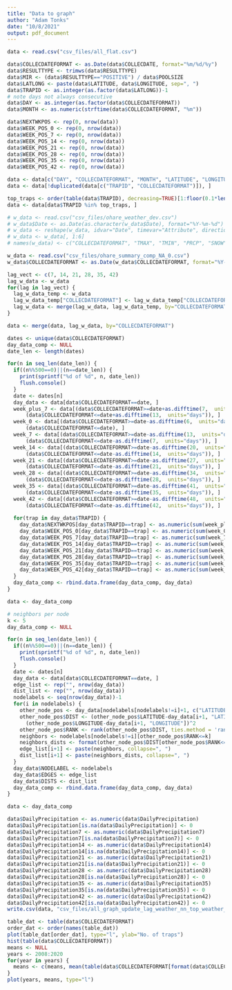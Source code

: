 ```yaml
---
title: "Data to graph"
author: "Adam Tonks"
date: "10/8/2021"
output: pdf_document
---
```


```r
data <- read.csv("csv_files/all_flat.csv")

data$COLLECDATEFORMAT <- as.Date(data$COLLECDATE, format="%m/%d/%y")
data$RESULTTYPE <- trimws(data$RESULTTYPE)
data$MIR <- (data$RESULTTYPE=="POSITIVE") / data$POOLSIZE
data$LATLONG <- paste(data$LATITUDE, data$LONGITUDE, sep=", ")
data$TRAPID <- as.integer(as.factor(data$LATLONG))-1
# note days not always consecutive
data$DAY <- as.integer(as.factor(data$COLLECDATEFORMAT))
data$MONTH <- as.numeric(strftime(data$COLLECDATEFORMAT, "%m"))

data$NEXTWKPOS <- rep(0, nrow(data))
data$WEEK_POS_0 <- rep(0, nrow(data))
data$WEEK_POS_7 <- rep(0, nrow(data))
data$WEEK_POS_14 <- rep(0, nrow(data))
data$WEEK_POS_21 <- rep(0, nrow(data))
data$WEEK_POS_28 <- rep(0, nrow(data))
data$WEEK_POS_35 <- rep(0, nrow(data))
data$WEEK_POS_42 <- rep(0, nrow(data))

data <- data[c("DAY", "COLLECDATEFORMAT", "MONTH", "LATITUDE", "LONGITUDE", "RESULTTYPE", "POOLSIZE", "NEXTWKPOS", "WEEK_POS_0", "WEEK_POS_7", "WEEK_POS_14", "WEEK_POS_21", "WEEK_POS_28", "WEEK_POS_35", "WEEK_POS_42", "TRAPID", "MIR")]
data <- data[!duplicated(data[c("TRAPID", "COLLECDATEFORMAT")]), ]
```

```r
top_traps <- order(table(data$TRAPID), decreasing=TRUE)[1:floor(0.1*length(unique(data$TRAPID)))]-1
data <- data[data$TRAPID %in% top_traps, ]
```

```r
# w_data <- read.csv("csv_files/ohare_weather_dev.csv")
# w_data$Date <- as.Date(as.character(w_data$Date), format="%Y-%m-%d")
# w_data <- reshape(w_data, idvar="Date", timevar="Attribute", direction="wide")
# w_data <- w_data[, 1:6]
# names(w_data) <- c("COLLECDATEFORMAT", "TMAX", "TMIN", "PRCP", "SNOW", "SNWD")

w_data <- read.csv("csv_files/ohare_summary_comp_NA_0.csv")
w_data$COLLECDATEFORMAT <- as.Date(w_data$COLLECDATEFORMAT, format="%Y-%m-%d")

lag_vect <- c(7, 14, 21, 28, 35, 42)
lag_w_data <- w_data
for(lag in lag_vect) {
  lag_w_data_temp <- w_data
  lag_w_data_temp["COLLECDATEFORMAT"] <- lag_w_data_temp["COLLECDATEFORMAT"]+lag
  lag_w_data <- merge(lag_w_data, lag_w_data_temp, by="COLLECDATEFORMAT", suffixes=c("", lag))
}
```

```r
data <- merge(data, lag_w_data, by="COLLECDATEFORMAT")
```

```r
dates <- unique(data$COLLECDATEFORMAT)
day_data_comp <- NULL
date_len <- length(dates)

for(n in seq_len(date_len)) {
  if((n%%500==0)||(n==date_len)) {
    print(sprintf("%d of %d", n, date_len))
    flush.console()
  }
  date <- dates[n]
  day_data <- data[data$COLLECDATEFORMAT==date, ]
  week_plus_7 <- data[(data$COLLECDATEFORMAT>=date+as.difftime(7,  units="days")) &
      (data$COLLECDATEFORMAT<=date+as.difftime(13,  units="days")), ]
  week_0 <- data[(data$COLLECDATEFORMAT>=date-as.difftime(6,  units="days")) &
      (data$COLLECDATEFORMAT<=date), ]
  week_7 <- data[(data$COLLECDATEFORMAT>=date-as.difftime(13,  units="days")) &
      (data$COLLECDATEFORMAT<=date-as.difftime(7,  units="days")), ]
  week_14 <- data[(data$COLLECDATEFORMAT>=date-as.difftime(20,  units="days")) &
      (data$COLLECDATEFORMAT<=date-as.difftime(14,  units="days")), ]
  week_21 <- data[(data$COLLECDATEFORMAT>=date-as.difftime(27,  units="days")) &
      (data$COLLECDATEFORMAT<=date-as.difftime(21,  units="days")), ]
  week_28 <- data[(data$COLLECDATEFORMAT>=date-as.difftime(34,  units="days")) &
      (data$COLLECDATEFORMAT<=date-as.difftime(28,  units="days")), ]
  week_35 <- data[(data$COLLECDATEFORMAT>=date-as.difftime(41,  units="days")) &
      (data$COLLECDATEFORMAT<=date-as.difftime(35,  units="days")), ]
  week_42 <- data[(data$COLLECDATEFORMAT>=date-as.difftime(48,  units="days")) &
      (data$COLLECDATEFORMAT<=date-as.difftime(42,  units="days")), ]
  
  for(trap in day_data$TRAPID) {
    day_data$NEXTWKPOS[day_data$TRAPID==trap] <- as.numeric(sum(week_plus_7$RESULTTYPE[week_plus_7$TRAPID==trap]=="POSITIVE")>0)
    day_data$WEEK_POS_0[day_data$TRAPID==trap] <- as.numeric(sum(week_0$RESULTTYPE[week_0$TRAPID==trap]=="POSITIVE")>0)
    day_data$WEEK_POS_7[day_data$TRAPID==trap] <- as.numeric(sum(week_7$RESULTTYPE[week_7$TRAPID==trap]=="POSITIVE")>0)
    day_data$WEEK_POS_14[day_data$TRAPID==trap] <- as.numeric(sum(week_14$RESULTTYPE[week_14$TRAPID==trap]=="POSITIVE")>0)
    day_data$WEEK_POS_21[day_data$TRAPID==trap] <- as.numeric(sum(week_21$RESULTTYPE[week_21$TRAPID==trap]=="POSITIVE")>0)
    day_data$WEEK_POS_28[day_data$TRAPID==trap] <- as.numeric(sum(week_28$RESULTTYPE[week_28$TRAPID==trap]=="POSITIVE")>0)
    day_data$WEEK_POS_35[day_data$TRAPID==trap] <- as.numeric(sum(week_35$RESULTTYPE[week_35$TRAPID==trap]=="POSITIVE")>0)
    day_data$WEEK_POS_42[day_data$TRAPID==trap] <- as.numeric(sum(week_42$RESULTTYPE[week_42$TRAPID==trap]=="POSITIVE")>0)
  }
  day_data_comp <- rbind.data.frame(day_data_comp, day_data)
}

data <- day_data_comp
```

```r
# neighbors per node
k <- 5
day_data_comp <- NULL

for(n in seq_len(date_len)) {
  if((n%%500==0)||(n==date_len)) {
    print(sprintf("%d of %d", n, date_len))
    flush.console()
  }
  date <- dates[n]
  day_data <- data[data$COLLECDATEFORMAT==date, ]
  edge_list <- rep("", nrow(day_data))
  dist_list <- rep("", nrow(day_data))
  nodelabels <- seq(nrow(day_data))-1
  for(i in nodelabels) {
    other_node_pos <- day_data[nodelabels[nodelabels!=i]+1, c("LATITUDE", "LONGITUDE")]
    other_node_pos$DIST <- (other_node_pos$LATITUDE-day_data[i+1, "LATITUDE"])^2 +
      (other_node_pos$LONGITUDE-day_data[i+1, "LONGITUDE"])^2
    other_node_pos$RANK <- rank(other_node_pos$DIST, ties.method = 'random')
    neighbors <- nodelabels[nodelabels!=i][other_node_pos$RANK<=k]
    neighbors_dists <- format(other_node_pos$DIST[other_node_pos$RANK<=k], digits=5, trim=TRUE)
    edge_list[i+1] <- paste(neighbors, collapse=", ")
    dist_list[i+1] <- paste(neighbors_dists, collapse=", ")
  }
  day_data$NODELABEL <- nodelabels
  day_data$EDGES <- edge_list
  day_data$DISTS <- dist_list
  day_data_comp <- rbind.data.frame(day_data_comp, day_data)
}

data <- day_data_comp
```

```r
data$DailyPrecipitation <- as.numeric(data$DailyPrecipitation)
data$DailyPrecipitation[is.na(data$DailyPrecipitation)] <- 0
data$DailyPrecipitation7 <- as.numeric(data$DailyPrecipitation7)
data$DailyPrecipitation7[is.na(data$DailyPrecipitation7)] <- 0
data$DailyPrecipitation14 <- as.numeric(data$DailyPrecipitation14)
data$DailyPrecipitation14[is.na(data$DailyPrecipitation14)] <- 0
data$DailyPrecipitation21 <- as.numeric(data$DailyPrecipitation21)
data$DailyPrecipitation21[is.na(data$DailyPrecipitation21)] <- 0
data$DailyPrecipitation28 <- as.numeric(data$DailyPrecipitation28)
data$DailyPrecipitation28[is.na(data$DailyPrecipitation28)] <- 0
data$DailyPrecipitation35 <- as.numeric(data$DailyPrecipitation35)
data$DailyPrecipitation35[is.na(data$DailyPrecipitation35)] <- 0
data$DailyPrecipitation42 <- as.numeric(data$DailyPrecipitation42)
data$DailyPrecipitation42[is.na(data$DailyPrecipitation42)] <- 0
write.csv(data, "csv_files/all_graph_update_lag_weather_nn_top_weather_lag_dev_4.csv", row.names=FALSE)
```

```r
table_dat <- table(data$COLLECDATEFORMAT)
order_dat <- order(names(table_dat))
plot(table_dat[order_dat], type="l", ylab="No. of traps")
hist(table(data$COLLECDATEFORMAT))
means <- NULL
years <- 2008:2020
for(year in years) {
  means <- c(means, mean(table(data$COLLECDATEFORMAT[format(data$COLLECDATEFORMAT, "%Y")==year])))
}
plot(years, means, type="l")
```